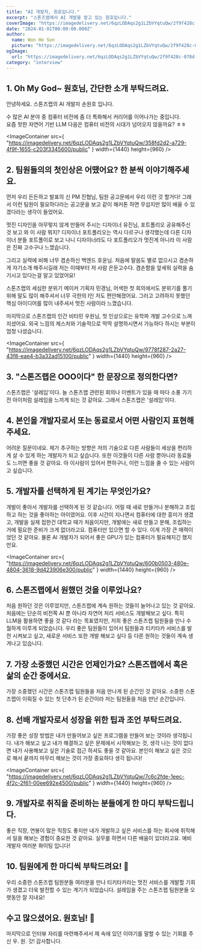 ```yaml
---
title: "AI 개발자, 원호입니다."
excerpt: "스톤즈랩에서 AI 개발을 맡고 있는 원호입니다."
coverImage: "https://imagedelivery.net/6qzLODAqs2g1LZbVYqtuQw/2f9f428c-078d-48ea-cd75-ffd75f335500/public"
date: "2024-01-01T00:00:00.000Z"
author:
  name: Won Ho Son
  picture: "https://imagedelivery.net/6qzLODAqs2g1LZbVYqtuQw/2f9f428c-078d-48ea-cd75-ffd75f335500/public"
ogImage:
  url: "https://imagedelivery.net/6qzLODAqs2g1LZbVYqtuQw/2f9f428c-078d-48ea-cd75-ffd75f335500/public"
category: "interview"
---
```


## 1. Oh My God~ 원호님, 간단한 소개 부탁드려요.

안녕하세요. 스톤즈랩의 AI 개발자 손원호 입니다.

수 많은 AI 분야 중 컴퓨터 비전에 좀 더 특화해서 커리어를 이어나가는 중입니다.  
요즘 핫한 자연어 기반 LLM 다음은 컴퓨터 비전의 시대가 넘어오지 않을까요? ㅎㅎ

<ImageContainer
  src={
    "https://imagedelivery.net/6qzLODAqs2g1LZbVYqtuQw/358fd2d2-a729-4f9f-1655-c203f3345600/public"
  }
  width={1440}
  height={960}
/>

## 2. 팀원들의의 첫인상은 어땠어요? 한 분씩 이야기해주세요.

먼저 우리 든든하고 발표의 신 PM 진협님, 팀원 공고문에서 우리 이런 것 할거다!
그래서 이런 팀원이 필요하다라는 공고문을 보고
같이 해커톤 하면 무섭지만 많이 배울 수 있겠다라는 생각이 들었어요.

멋진 디자인을 아무렇지 않게 만들어 주시는 디자이너 유진님,
포트폴리오 공유해주신 것 보고 와 이 사람 뭐지?
디자이너 포트폴리오는 역시 다르구나 생각했는데
다른 디자이너 분들 포트폴이로 보고 나니 디자이너라도
다 포트폴리오가 멋진게 아니라 이 사람은 진짜 고수구나 느꼈습니다.

그리고 실력에 비해 너무 겸손하신 백엔드 호윤님.
처음에 말씀도 별로 없으시고 겸손하게 자기소개 해주시길래
저는 이때부터 저 사람 은둔고수다. 겸손함을 앞세워
실력을 숨기시고 있다는걸 알고 있었어요!

스톤즈랩의 세심한 분위기 메이커 기획자 민경님,
어색한 첫 회의에서도 분위기를 풀기 위해 말도 많이 해주셔서
너무 극한의 I인 저도 편안해졌어요.
그러고 고려하지 못했던 핵심 아이디어를 많이 내주셔서 멋진 사람이라 느꼈습니다.

마지막으로 스톤즈랩의 인간 비타민 우원님,
첫 인상으로는 유학파 개발 고수으로 느껴지셨어요.
외국 느낌의 제스처와 기술적으로 딱딱 설명하시면서
가능하다 하시는 부분이 엄청 나셨습니다.

<ImageContainer
  src={
    "https://imagedelivery.net/6qzLODAqs2g1LZbVYqtuQw/9778f287-2a27-43f8-eae4-b3a32ad15100/public"
  }
  width={1440}
  height={960}
/>

## 3. "스톤즈랩은 OOO이다" 한 문장으로 정의한다면?

스톤즈랩은 '설레임'이다.
늘 스톤즈랩 관련된 회의나 이벤트가 있을 때 마다
소풍 가기전 아이처럼 설레임을 느끼게 되는 것 같아요.
그래서 스톤즈랩은 '설레임'이다.

## 4. 본인을 개발자로서 또는 동료로서 어떤 사람인지 표현해주세요.

어려운 질문이네요.
제가 추구하는 방향은 저의 기술으로 다른 사람들이
세상을 편리하게 살 수 있게 하는 개발자가 되고 싶습니다.
또한 이것들이 다른 사람 뿐아니라 동료들도 느끼면 좋을 것 같아요.
아 이사람이 있어서 편하구나, 이런 느낌을 줄 수 있는 사람이고 싶습니다.

## 5. 개발자를 선택하게 된 계기는 무엇인가요?

개발이 좋아서 개발자를 선택하게 된 것 같습니다.
어릴 때 새로 만들거나 분해하고 조립하고 하는 것을 좋아하는 아이였어요.
이후 시간이 지나면서 컴퓨터에 대한 흥미가 생겼고,
개발을 실제 접한건 대학교 때가 처음이지만,
개발에는 새로 만들고 분해, 조립하는거에 필요한 준비가 크게 없더라고요.
컴퓨터만 있으면 할 수 있다. 이게 가장 큰 매력이었던 것 같아요.
물론 AI 개발자가 되어서 좋은 GPU가 있는 컴퓨터가 필요해지긴 했지만요.

<ImageContainer
  src={
    "https://imagedelivery.net/6qzLODAqs2g1LZbVYqtuQw/600b0503-480e-4804-3618-9d423906e300/public"
  }
  width={1440}
  height={960}
/>

## 6. 스톤즈랩에서 원했던 것을 이루었나요?

처음 원하던 것은 이루었지만, 스톤즈랩에 계속 원하는 것들이 늘어나고 있는 것 같아요.
처음에는 단순히 비전쪽 AI 뿐 아니라 자연어 처리 서비스도 개발해보고 싶다.
특히 LLM을 활용하면 좋을 것 같다 라는 목표였지만,
저희 좋은 스톤즈랩 팀원들을 만나 수월하게 이루게 되었습니다.
우리 좋은 팀원들이 있어서 팀원들과 티키타카 서비스를 발전 시켜보고 싶고,
새로운 서비스 또한 개발 해보고 싶다 등 다른 원하는 것들이 계속 생겨나고 있습니다.

## 7. 가장 소중했던 시간은 언제인가요? 스톤즈랩에서 혹은 삶의 순간 중에서요.

가장 소중했던 시간은 스톤즈랩 팀원들을 처음 만나게 된 순간인 것 같아요.
소중한 스톤즈랩이 이뤄질 수 있는 첫 단추가 된 순간이라 저는 팀원들을 처음 만난 순간입니다.

## 8. 선배 개발자로서 성장을 위한 팁과 조언 부탁드려요.

가장 좋은 성장 방법은 내가 만들어보고 싶은 프로그램을 만들어 보는 것이라 생각됩니다.
내가 해보고 싶고 내가 해결하고 싶은 문제에서 시작해보는 것,
생각 나는 것이 없다면 내가 사용해보고 싶은 기술로 접근 하셔도 좋을 것 같아요.
본인이 해보고 싶은 것으로 해서 끝까지 마무리 해보는 것이 가장 중요하다 생각 됩니다!

<ImageContainer
  src={
    "https://imagedelivery.net/6qzLODAqs2g1LZbVYqtuQw/7c6c2fde-1eec-4f2c-2f61-00ee692e4500/public"
  }
  width={1440}
  height={960}
/>

## 9. 개발자로 취직을 준비하는 분들에게 한 마디 부탁드립니다.

좋은 직장, 연봉이 많은 직장도 좋지만 내가 개발하고 싶은 서비스를 하는
회사에 취직해서 일을 해보는 경험이 중요한 것 같아요.
실무를 하면서 다른 배움이 있더라고요.
예비 개발자 여러분 화이팅 입니다!

## 10. 팀원에게 한 마디씩 부탁드려요! 👏

우리 소중한 스톤즈랩 팀원분들 여러분을 만나 티키타카라는
멋진 서비스를 개발할 기회가 생겼고 더욱 발전할 수 있는 계기가 되었습니다.
설레임을 주는 스톤즈랩 팀원분들 오랫동안 잘 지내요!

## 수고 많으셨어요. 원호님! 🎉

마지막으로 인터뷰 자리를 마련해주셔서 제 속에 있던
이야기를 말할 수 있는 기회를 주신 우. 원. 갓! 감사합니다.
